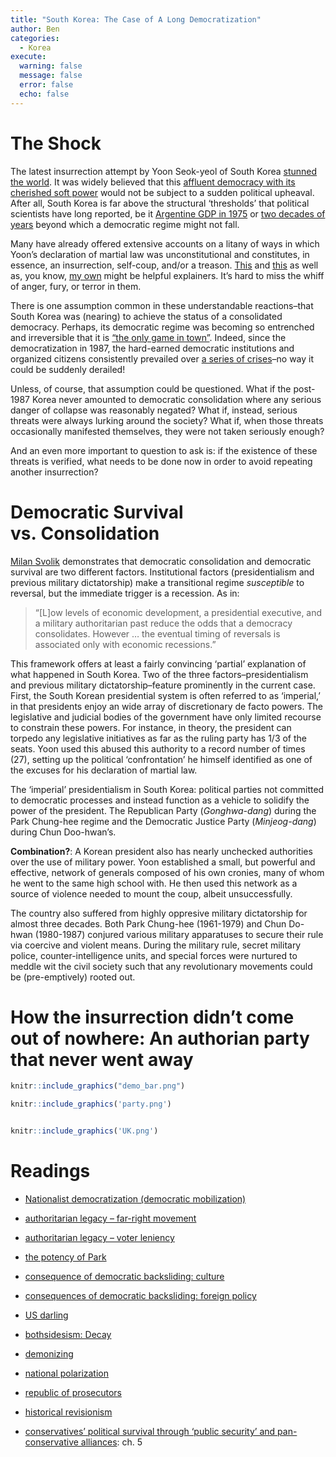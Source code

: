 ```yaml
---
title: "South Korea: The Case of A Long Democratization"
author: Ben
categories:
  - Korea
execute:
  warning: false
  message: false
  error: false
  echo: false    
---
```


# The Shock

The latest insurrection attempt by Yoon Seok-yeol of South Korea [stunned the world](https://edition.cnn.com/2024/12/03/asia/south-korea-martial-law-intl/index.html). It was widely believed that this [affluent democracy with its cherished soft power](https://www.ft.com/content/e7d199dc-7ca7-4a41-ba17-eaeb76e2f64a?utm_source=chatgpt.com) would not be subject to a sudden political upheaval. After all, South Korea is far above the structural 'thresholds' that political scientists have long reported, be it [Argentine GDP in 1975](https://www.cambridge.org/core/books/democracy-and-development/4A5F43C449ADA81BDB9293D5B10D27C1) or [two decades of years](https://onlinelibrary.wiley.com/doi/full/10.1111/j.1540-5907.2006.00201.x) beyond which a democratic regime might not fall.

Many have already offered extensive accounts on a litany of ways in which Yoon's declaration of martial law was unconstitutional and constitutes, in essence, an insurrection, self-coup, and/or a treason. [This](https://goodauthority.org/news/martial-law-south-korea-president-yoon/) and [this](https://theconversation.com/south-korea-shook-a-presidential-power-grab-failure-to-impeach-now-risks-damaging-democracy-245352) as well as, you know, [my own](https://www.msnbc.com/opinion/msnbc-opinion/south-korea-democracy-trump-lessons-rcna182893) might be helpful explainers. It's hard to miss the whiff of anger, fury, or terror in them.

There is one assumption common in these understandable reactions--that South Korea was (nearing) to achieve the status of a consolidated democracy. Perhaps, its democratic regime was becoming so entrenched and irreversible that it is ["the only game in town"](https://www.press.jhu.edu/books/title/2194/problems-democratic-transition-and-consolidation?srsltid=AfmBOoqxsN9rgCP3-sEPfCeziUGht3xyaB2pj2QlAqFZ6o_shissSspp). Indeed, since the democratization in 1987, the hard-earned democratic institutions and organized citizens consistently prevailed over [a series of crises](https://www.nytimes.com/2016/12/10/world/asia/south-korea-protests-history.html)--no way it could be suddenly derailed!

Unless, of course, that assumption could be questioned. What if the post-1987 Korea never amounted to democratic consolidation where any serious danger of collapse was reasonably negated? What if, instead, serious threats were always lurking around the society? What if, when those threats occasionally manifested themselves, they were not taken seriously enough?

And an even more important to question to ask is: if the existence of these threats is verified, what needs to be done now in order to avoid repeating another insurrection?

# Democratic Survival vs. Consolidation

[Milan Svolik](https://www.cambridge.org/core/journals/american-political-science-review/article/authoritarian-reversals-and-democratic-consolidation/E3963766F74CC6CF2AEE2F5B883139F4) demonstrates that democratic consolidation and democratic survival are two different factors. Institutional factors (presidentialism and previous military dictatorship) make a transitional regime *susceptible* to reversal, but the immediate trigger is a recession. As in:

> "\[L\]ow levels of economic development, a presidential executive, and a military authoritarian past reduce the odds that a democracy consolidates. However ... the eventual timing of reversals is associated only with economic recessions."

This framework offers at least a fairly convincing 'partial' explanation of what happened in South Korea. Two of the three factors--presidentialism and previous military dictatorship--feature prominently in the current case. First, the South Korean presidential system is often referred to as 'imperial,' in that presidents enjoy an wide array of discretionary de facto powers. The legislative and judicial bodies of the government have only limited recourse to constrain these powers. For instance, in theory, the president can torpedo any legislative initiatives as far as the ruling party has 1/3 of the seats. Yoon used this abused this authority to a record number of times (27), setting up the political 'confrontation' he himself identified as one of the excuses for his declaration of martial law.

The 'imperial' presidentialism in South Korea: political parties not committed to democratic processes and instead function as a vehicle to solidify the power of the president. The Republican Party (*Gonghwa-dang*) during the Park Chung-hee regime and the Democratic Justice Party (*Minjeog-dang*) during Chun Doo-hwan's.

**Combination?**: A Korean president also has nearly unchecked authorities over the use of military power. Yoon established a small, but powerful and effective, network of generals composed of his own cronies, many of whom he went to the same high school with. He then used this network as a source of violence needed to mount the coup, albeit unsuccessfully.

The country also suffered from highly oppresive military dictatorship for almost three decades. Both Park Chung-hee (1961-1979) and Chun Do-hwan (1980-1987) conjured various military apparatuses to secure their rule via coercive and violent means. During the military rule, secret military police, counter-intelligence units, and special forces were nurtured to meddle wit the civil society such that any revolutionary movements could be (pre-emptively) rooted out.

# How the insurrection didn't come out of nowhere: An authorian party that never went away


```r


knitr::include_graphics("demo_bar.png")


```

```r

knitr::include_graphics('party.png')



```

```r


knitr::include_graphics('UK.png')


```

# Readings

-   [Nationalist democratization (democratic mobilization)](https://www.cambridge.org/core/journals/international-organization/article/memory-institutions-and-the-domestic-politics-of-south-koreanjapanese-relations/F7DDA42D3881CFF2E83B475739C8BB7C)

-   [authoritarian legacy -- far-right movement](https://www.tandfonline.com/doi/full/10.1080/13510347.2023.2301330)

-   [authoritarian legacy -- voter leniency](https://www.cambridge.org/core/journals/journal-of-east-asian-studies/article/authoritarian-legacies-and-partisan-bias-in-corruption-voting/8DFBD8F1A74ACC76257A063EAAA1FFD7)

-   [the potency of Park](https://onlinelibrary.wiley.com/doi/full/10.1111/ajps.12716)

-   [consequence of democratic backsliding: culture](https://www.tandfonline.com/doi/full/10.1080/13510347.2024.2343103)

-   [consequences of democratic backsliding: foreign policy](https://www.tandfonline.com/doi/full/10.1080/09512748.2024.2317277)

-   [US darling](https://foreignpolicy.com/2024/12/10/south-korea-martial-law-president-washington/?utm_source=flipboard&utm_content=topic/politics)

-   [bothsidesism: Decay](https://www.journalofdemocracy.org/articles/south-koreas-democratic-decay/)

-   [demonizing](https://koreaonpoint.org/view.php?topic_idx=129&idx=318)

-   [national polarization](https://journals.sagepub.com/doi/full/10.1177/00104140231178724)

-   [republic of prosecutors](https://english.hani.co.kr/arti/english_edition/english_editorials/1039742.html)

-   [historical revisionism](https://journals.sagepub.com/doi/full/10.1177/00323292211033082)

-   [conservatives' political survival through 'public security' and pan-conservative alliances](https://press.umich.edu/Books/T/The-Postdevelopmental-State2): ch. 5

